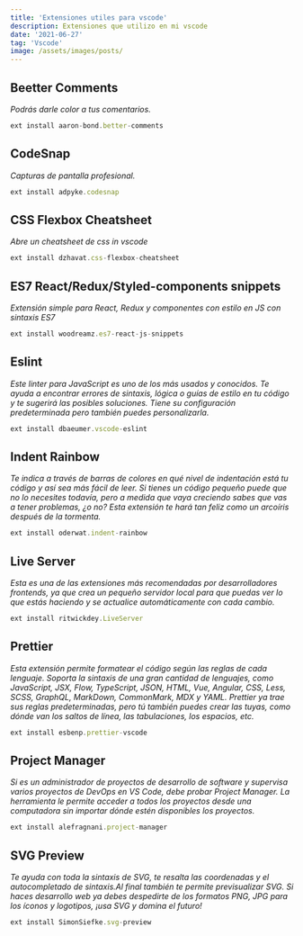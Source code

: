 ```yaml
---
title: 'Extensiones utiles para vscode'
description: Extensiones que utilizo en mi vscode
date: '2021-06-27'
tag: 'Vscode'
image: /assets/images/posts/
---
```


## Beetter Comments

*Podrás darle color a tus comentarios.*

```javascript
ext install aaron-bond.better-comments
```

## CodeSnap

*Capturas de pantalla profesional.*

```javascript
ext install adpyke.codesnap
```

## CSS Flexbox Cheatsheet

*Abre un cheatsheet de css in vscode*

```javascript
ext install dzhavat.css-flexbox-cheatsheet
```

## ES7 React/Redux/Styled-components snippets

*Extensión simple para React, Redux y componentes con estilo en JS con sintaxis ES7*

```javascript
ext install woodreamz.es7-react-js-snippets
```

## Eslint

*Este linter para JavaScript es uno de los más usados y conocidos. Te ayuda a encontrar errores de sintaxis, lógica o guías de estilo en tu código y te sugerirá las posibles soluciones. Tiene su configuración predeterminada pero también puedes personalizarla.*

```javascript
ext install dbaeumer.vscode-eslint
```

## Indent Rainbow

*Te indica a través de barras de colores en qué nivel de indentación está tu código y así sea más fácil de leer. Si tienes un código pequeño puede que no lo necesites todavía, pero a medida que vaya creciendo sabes que vas a tener problemas, ¿o no? Esta extensión te hará tan feliz como un arcoíris después de la tormenta.*

```javascript
ext install oderwat.indent-rainbow
```

## Live Server

*Esta es una de las extensiones más recomendadas por desarrolladores frontends, ya que crea un pequeño servidor local para que puedas ver lo que estás haciendo y se actualice automáticamente con cada cambio.*

```javascript
ext install ritwickdey.LiveServer
```

## Prettier

*Esta extensión permite formatear el código según las reglas de cada lenguaje. Soporta la sintaxis de una gran cantidad de lenguajes, como JavaScript, JSX, Flow, TypeScript, JSON, HTML, Vue, Angular, CSS, Less, SCSS, GraphQL, MarkDown, CommonMark, MDX y YAML. Prettier ya trae sus reglas predeterminadas, pero tú también puedes crear las tuyas, como dónde van los saltos de línea, las tabulaciones, los espacios, etc.*

```javascript
ext install esbenp.prettier-vscode
```

## Project Manager

 *Si es un administrador de proyectos de desarrollo de software y supervisa varios proyectos de DevOps en VS Code, debe probar Project Manager. La herramienta le permite acceder a todos los proyectos desde una computadora sin importar dónde estén disponibles los proyectos.*

 ```javascript
ext install alefragnani.project-manager
```

## SVG Preview

*Te ayuda con toda la sintaxis de SVG, te resalta las coordenadas y el autocompletado de sintaxis.Al final también te permite previsualizar SVG. Si haces desarrollo web ya debes despedirte de los formatos PNG, JPG para los íconos y logotipos, ¡usa SVG y domina el futuro!*

```javascript
ext install SimonSiefke.svg-preview
```